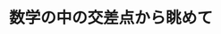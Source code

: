﻿---
title: "数学の中の交差点から眺めて"
category: "理学院"
vol: "25"
interviewee: "盛田 健彦 "
url: ""
tags: []
pdf: "25-5.pdf"
facephoto: ""
career: ""
preface: "ひとくちに数学といってもその中には様々な分野があるが、盛田先生が研究なさっているのはエルゴード理論という分野である。この分野は“数学の中の交差点”と言われたほど、他の様々な分野に関係しているのだという。いったいどのような分野なのだろうか。"
---
